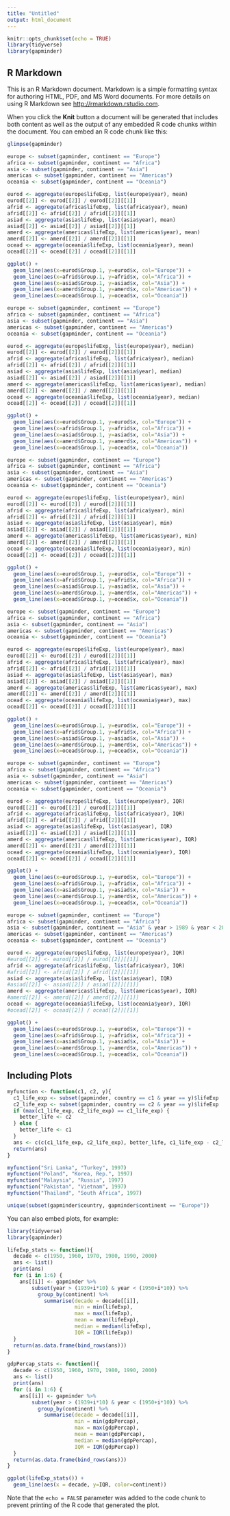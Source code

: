 ```yaml
---
title: "Untitled"
output: html_document
---
```


```r
knitr::opts_chunk$set(echo = TRUE)
library(tidyverse)
library(gapminder)

```

## R Markdown

This is an R Markdown document. Markdown is a simple formatting syntax for authoring HTML, PDF, and MS Word documents. For more details on using R Markdown see <http://rmarkdown.rstudio.com>.

When you click the **Knit** button a document will be generated that includes both content as well as the output of any embedded R code chunks within the document. You can embed an R code chunk like this:

```r
glimpse(gapminder)

europe <- subset(gapminder, continent == "Europe")
africa <- subset(gapminder, continent == "Africa")
asia <- subset(gapminder, continent == "Asia")
americas <- subset(gapminder, continent == "Americas")
oceania <- subset(gapminder, continent == "Oceania")

eurod <- aggregate(europe$lifeExp, list(europe$year), mean)
eurod[[2]] <- eurod[[2]] / eurod[[2]][[1]]
afrid <- aggregate(africa$lifeExp, list(africa$year), mean)
afrid[[2]] <- afrid[[2]] / afrid[[2]][[1]]
asiad <- aggregate(asia$lifeExp, list(asia$year), mean)
asiad[[2]] <- asiad[[2]] / asiad[[2]][[1]]
amerd <- aggregate(americas$lifeExp, list(americas$year), mean)
amerd[[2]] <- amerd[[2]] / amerd[[2]][[1]]
ocead <- aggregate(oceania$lifeExp, list(oceania$year), mean)
ocead[[2]] <- ocead[[2]] / ocead[[2]][[1]]

ggplot() + 
  geom_line(aes(x=eurod$Group.1, y=eurod$x, col="Europe")) +
  geom_line(aes(x=afrid$Group.1, y=afrid$x, col="Africa")) +
  geom_line(aes(x=asiad$Group.1, y=asiad$x, col="Asia")) +
  geom_line(aes(x=amerd$Group.1, y=amerd$x, col="Americas")) +
  geom_line(aes(x=ocead$Group.1, y=ocead$x, col="Oceania"))
```

```r
europe <- subset(gapminder, continent == "Europe")
africa <- subset(gapminder, continent == "Africa")
asia <- subset(gapminder, continent == "Asia")
americas <- subset(gapminder, continent == "Americas")
oceania <- subset(gapminder, continent == "Oceania")

eurod <- aggregate(europe$lifeExp, list(europe$year), median)
eurod[[2]] <- eurod[[2]] / eurod[[2]][[1]]
afrid <- aggregate(africa$lifeExp, list(africa$year), median)
afrid[[2]] <- afrid[[2]] / afrid[[2]][[1]]
asiad <- aggregate(asia$lifeExp, list(asia$year), median)
asiad[[2]] <- asiad[[2]] / asiad[[2]][[1]]
amerd <- aggregate(americas$lifeExp, list(americas$year), median)
amerd[[2]] <- amerd[[2]] / amerd[[2]][[1]]
ocead <- aggregate(oceania$lifeExp, list(oceania$year), median)
ocead[[2]] <- ocead[[2]] / ocead[[2]][[1]]

ggplot() + 
  geom_line(aes(x=eurod$Group.1, y=eurod$x, col="Europe")) +
  geom_line(aes(x=afrid$Group.1, y=afrid$x, col="Africa")) +
  geom_line(aes(x=asiad$Group.1, y=asiad$x, col="Asia")) +
  geom_line(aes(x=amerd$Group.1, y=amerd$x, col="Americas")) +
  geom_line(aes(x=ocead$Group.1, y=ocead$x, col="Oceania"))
```

```r
europe <- subset(gapminder, continent == "Europe")
africa <- subset(gapminder, continent == "Africa")
asia <- subset(gapminder, continent == "Asia")
americas <- subset(gapminder, continent == "Americas")
oceania <- subset(gapminder, continent == "Oceania")

eurod <- aggregate(europe$lifeExp, list(europe$year), min)
eurod[[2]] <- eurod[[2]] / eurod[[2]][[1]]
afrid <- aggregate(africa$lifeExp, list(africa$year), min)
afrid[[2]] <- afrid[[2]] / afrid[[2]][[1]]
asiad <- aggregate(asia$lifeExp, list(asia$year), min)
asiad[[2]] <- asiad[[2]] / asiad[[2]][[1]]
amerd <- aggregate(americas$lifeExp, list(americas$year), min)
amerd[[2]] <- amerd[[2]] / amerd[[2]][[1]]
ocead <- aggregate(oceania$lifeExp, list(oceania$year), min)
ocead[[2]] <- ocead[[2]] / ocead[[2]][[1]]

ggplot() + 
  geom_line(aes(x=eurod$Group.1, y=eurod$x, col="Europe")) +
  geom_line(aes(x=afrid$Group.1, y=afrid$x, col="Africa")) +
  geom_line(aes(x=asiad$Group.1, y=asiad$x, col="Asia")) +
  geom_line(aes(x=amerd$Group.1, y=amerd$x, col="Americas")) +
  geom_line(aes(x=ocead$Group.1, y=ocead$x, col="Oceania"))
```

```r
europe <- subset(gapminder, continent == "Europe")
africa <- subset(gapminder, continent == "Africa")
asia <- subset(gapminder, continent == "Asia")
americas <- subset(gapminder, continent == "Americas")
oceania <- subset(gapminder, continent == "Oceania")

eurod <- aggregate(europe$lifeExp, list(europe$year), max)
eurod[[2]] <- eurod[[2]] / eurod[[2]][[1]]
afrid <- aggregate(africa$lifeExp, list(africa$year), max)
afrid[[2]] <- afrid[[2]] / afrid[[2]][[1]]
asiad <- aggregate(asia$lifeExp, list(asia$year), max)
asiad[[2]] <- asiad[[2]] / asiad[[2]][[1]]
amerd <- aggregate(americas$lifeExp, list(americas$year), max)
amerd[[2]] <- amerd[[2]] / amerd[[2]][[1]]
ocead <- aggregate(oceania$lifeExp, list(oceania$year), max)
ocead[[2]] <- ocead[[2]] / ocead[[2]][[1]]

ggplot() + 
  geom_line(aes(x=eurod$Group.1, y=eurod$x, col="Europe")) +
  geom_line(aes(x=afrid$Group.1, y=afrid$x, col="Africa")) +
  geom_line(aes(x=asiad$Group.1, y=asiad$x, col="Asia")) +
  geom_line(aes(x=amerd$Group.1, y=amerd$x, col="Americas")) +
  geom_line(aes(x=ocead$Group.1, y=ocead$x, col="Oceania"))
```

```r
europe <- subset(gapminder, continent == "Europe")
africa <- subset(gapminder, continent == "Africa")
asia <- subset(gapminder, continent == "Asia")
americas <- subset(gapminder, continent == "Americas")
oceania <- subset(gapminder, continent == "Oceania")

eurod <- aggregate(europe$lifeExp, list(europe$year), IQR)
eurod[[2]] <- eurod[[2]] / eurod[[2]][[1]]
afrid <- aggregate(africa$lifeExp, list(africa$year), IQR)
afrid[[2]] <- afrid[[2]] / afrid[[2]][[1]]
asiad <- aggregate(asia$lifeExp, list(asia$year), IQR)
asiad[[2]] <- asiad[[2]] / asiad[[2]][[1]]
amerd <- aggregate(americas$lifeExp, list(americas$year), IQR)
amerd[[2]] <- amerd[[2]] / amerd[[2]][[1]]
ocead <- aggregate(oceania$lifeExp, list(oceania$year), IQR)
ocead[[2]] <- ocead[[2]] / ocead[[2]][[1]]

ggplot() + 
  geom_line(aes(x=eurod$Group.1, y=eurod$x, col="Europe")) +
  geom_line(aes(x=afrid$Group.1, y=afrid$x, col="Africa")) +
  geom_line(aes(x=asiad$Group.1, y=asiad$x, col="Asia")) +
  geom_line(aes(x=amerd$Group.1, y=amerd$x, col="Americas")) +
  geom_line(aes(x=ocead$Group.1, y=ocead$x, col="Oceania"))
```

```r
europe <- subset(gapminder, continent == "Europe")
africa <- subset(gapminder, continent == "Africa")
asia <- subset(gapminder, continent == "Asia" & year > 1989 & year < 2000)
americas <- subset(gapminder, continent == "Americas")
oceania <- subset(gapminder, continent == "Oceania")

eurod <- aggregate(europe$lifeExp, list(europe$year), IQR)
#eurod[[2]] <- eurod[[2]] / eurod[[2]][[1]]
afrid <- aggregate(africa$lifeExp, list(africa$year), IQR)
#afrid[[2]] <- afrid[[2]] / afrid[[2]][[1]]
asiad <- aggregate(asia$lifeExp, list(asia$year), IQR)
#asiad[[2]] <- asiad[[2]] / asiad[[2]][[1]]
amerd <- aggregate(americas$lifeExp, list(americas$year), IQR)
#amerd[[2]] <- amerd[[2]] / amerd[[2]][[1]]
ocead <- aggregate(oceania$lifeExp, list(oceania$year), IQR)
#ocead[[2]] <- ocead[[2]] / ocead[[2]][[1]]

ggplot() + 
  geom_line(aes(x=eurod$Group.1, y=eurod$x, col="Europe")) +
  geom_line(aes(x=afrid$Group.1, y=afrid$x, col="Africa")) +
  geom_line(aes(x=asiad$Group.1, y=asiad$x, col="Asia")) +
  geom_line(aes(x=amerd$Group.1, y=amerd$x, col="Americas")) +
  geom_line(aes(x=ocead$Group.1, y=ocead$x, col="Oceania"))
```

## Including Plots
```r
myfunction <- function(c1, c2, y){
  c1_life_exp <- subset(gapminder, country == c1 & year == y)$lifeExp
  c2_life_exp <- subset(gapminder, country == c2 & year == y)$lifeExp
  if (max(c1_life_exp, c2_life_exp) == c1_life_exp) {
    better_life <- c2
  } else {
    better_life <- c1
  }
  ans <- c(c(c1_life_exp, c2_life_exp), better_life, c1_life_exp - c2_life_exp)
  return(ans)
}

myfunction("Sri Lanka", "Turkey", 1997)
myfunction("Poland", "Korea, Rep.", 1997)
myfunction("Malaysia", "Russia", 1997)
myfunction("Pakistan", "Vietnam", 1997)
myfunction("Thailand", "South Africa", 1997)

unique(subset(gapminder$country, gapminder$continent == "Europe"))

```

You can also embed plots, for example:

```r
library(tidyverse)
library(gapminder)

lifeExp_stats <- function(){
  decade <- c(1950, 1960, 1970, 1980, 1990, 2000)
  ans <- list()
  print(ans)
  for (i in 1:6) {
    ans[[i]] <- gapminder %>%
        subset(year > (1939+i*10) & year < (1950+i*10)) %>%
          group_by(continent) %>%
            summarise(decade = decade[[i]],
                      min = min(lifeExp),
                      max = max(lifeExp),
                      mean = mean(lifeExp),
                      median = median(lifeExp),
                      IQR = IQR(lifeExp))
  }
  return(as.data.frame(bind_rows(ans)))
}

gdpPercap_stats <- function(){
  decade <- c(1950, 1960, 1970, 1980, 1990, 2000)
  ans <- list()
  print(ans)
  for (i in 1:6) {
    ans[[i]] <- gapminder %>%
        subset(year > (1939+i*10) & year < (1950+i*10)) %>%
          group_by(continent) %>%
            summarise(decade = decade[[i]],
                      min = min(gdpPercap),
                      max = max(gdpPercap),
                      mean = mean(gdpPercap),
                      median = median(gdpPercap),
                      IQR = IQR(gdpPercap))
  }
  return(as.data.frame(bind_rows(ans)))
}
```

```r
ggplot(lifeExp_stats()) +
  geom_line(aes(x = decade, y=IQR, color=continent))
```

Note that the `echo = FALSE` parameter was added to the code chunk to prevent printing of the R code that generated the plot.
